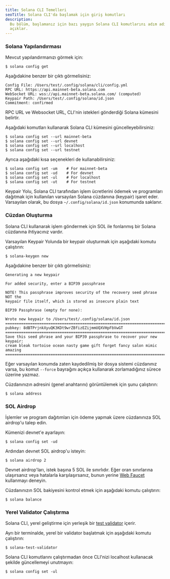 ```yaml
---
title: Solana CLI Temelleri
seoTitle: Solana CLI'da başlamak için giriş komutları
description:
  Bu bölüm, başlamanız için bazı yaygın Solana CLI komutlarını adım adım
  açıklar.
---
```


<Steps>
<Step>

### Solana Yapılandırması

Mevcut yapılandırmanızı görmek için:

```terminal
$ solana config get
```

Aşağıdakine benzer bir çıktı görmelisiniz:

```
Config File: /Users/test/.config/solana/cli/config.yml
RPC URL: https://api.mainnet-beta.solana.com
WebSocket URL: wss://api.mainnet-beta.solana.com/ (computed)
Keypair Path: /Users/test/.config/solana/id.json
Commitment: confirmed
```

RPC URL ve Websocket URL, CLI'nin istekleri gönderdiği Solana kümesini belirtir.

Aşağıdaki komutları kullanarak Solana CLI kümesini güncelleyebilirsiniz:

```terminal
$ solana config set --url mainnet-beta
$ solana config set --url devnet
$ solana config set --url localhost
$ solana config set --url testnet
```

Ayrıca aşağıdaki kısa seçenekleri de kullanabilirsiniz:

```terminal
$ solana config set -um    # For mainnet-beta
$ solana config set -ud    # For devnet
$ solana config set -ul    # For localhost
$ solana config set -ut    # For testnet
```

Keypair Yolu, Solana CLI tarafından işlem ücretlerini ödemek ve programları
dağıtmak için kullanılan varsayılan Solana cüzdanına (keypair) işaret eder.
Varsayılan olarak, bu dosya `~/.config/solana/id.json` konumunda saklanır.

</Step>
<Step>

### Cüzdan Oluşturma

Solana CLI kullanarak işlem göndermek için SOL ile fonlanmış bir Solana
cüzdanına ihtiyacınız vardır.

Varsayılan Keypair Yolunda bir keypair oluşturmak için aşağıdaki komutu
çalıştırın:

```terminal
$ solana-keygen new
```

Aşağıdakine benzer bir çıktı görmelisiniz:

```
Generating a new keypair

For added security, enter a BIP39 passphrase

NOTE! This passphrase improves security of the recovery seed phrase NOT the
keypair file itself, which is stored as insecure plain text

BIP39 Passphrase (empty for none):

Wrote new keypair to /Users/test/.config/solana/id.json
===========================================================================
pubkey: 8dBTPrjnkXyuQK3KDt9wrZBfizEZijmmUQXVHpFbVwGT
===========================================================================
Save this seed phrase and your BIP39 passphrase to recover your new keypair:
cream bleak tortoise ocean nasty game gift forget fancy salon mimic amazing
===========================================================================
```

<Callout type="info">

Eğer varsayılan konumda zaten kaydedilmiş bir dosya sistemi cüzdanınız varsa, bu
komut `--force` bayrağını açıkça kullanarak zorlamadığınız sürece üzerine
yazmaz.

</Callout>

Cüzdanınızın adresini (genel anahtarını) görüntülemek için şunu çalıştırın:

```terminal
$ solana address
```

</Step>
<Step>

### SOL Airdrop

İşlemler ve program dağıtımları için ödeme yapmak üzere cüzdanınıza SOL
airdrop'u talep edin.

Kümenizi devnet'e ayarlayın:

```terminal
$ solana config set -ud
```

Ardından devnet SOL airdrop'u isteyin:

```terminal
$ solana airdrop 2
```

<Callout>

Devnet airdrop'ları, istek başına 5 SOL ile sınırlıdır. Eğer oran sınırlarına
ulaşırsanız veya hatalarla karşılaşırsanız, bunun yerine
[Web Faucet](https://faucet.solana.com) kullanmayı deneyin.

</Callout>

Cüzdanınızın SOL bakiyesini kontrol etmek için aşağıdaki komutu çalıştırın:

```terminal
$ solana balance
```

</Step>
<Step>

### Yerel Validator Çalıştırma

Solana CLI, yerel geliştirme için yerleşik bir
[test validator](https://docs.anza.xyz/cli/examples/test-validator) içerir.

Ayrı bir terminalde, yerel bir validator başlatmak için aşağıdaki komutu
çalıştırın:

```terminal
$ solana-test-validator
```

<Callout>

Solana CLI komutlarını çalıştırmadan önce CLI'nizi localhost kullanacak şekilde
güncellemeyi unutmayın:

```terminal
$ solana config set -ul
```

</Callout>

</Step>
</Steps>
